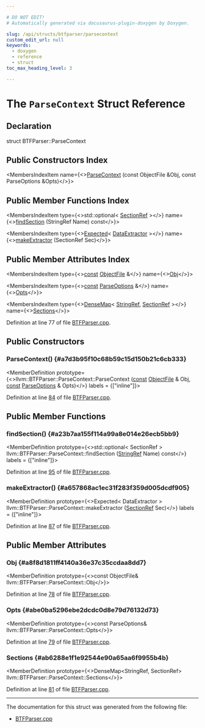 ```yaml
---

# DO NOT EDIT!
# Automatically generated via docusaurus-plugin-doxygen by Doxygen.

slug: /api/structs/btfparser/parsecontext
custom_edit_url: null
keywords:
  - doxygen
  - reference
  - struct
toc_max_heading_level: 3

---
```





# The `ParseContext` Struct Reference

<DoxygenPage pluginConfig={pluginConfig}>



## Declaration

<CodeBlock>struct BTFParser::ParseContext</CodeBlock>

## Public Constructors Index

<MembersIndex>

<MembersIndexItem
  name={<><a href="#a7d3b95f10c68b59c15d150b21c6cb333">ParseContext</a> (const ObjectFile &amp;Obj, const ParseOptions &amp;Opts)</>}>
</MembersIndexItem>

</MembersIndex>

## Public Member Functions Index

<MembersIndex>

<MembersIndexItem
  type={<>std::optional&lt; <a href="/docs/api/classes/llvm/object/sectionref">SectionRef</a> &gt;</>}
  name={<><a href="#a23b7aa155f114a99a8e014e26ecb5bb9">findSection</a> (StringRef Name) const</>}>
</MembersIndexItem>

<MembersIndexItem
  type={<><a href="/docs/api/classes/llvm/expected">Expected</a>&lt; <a href="/docs/api/classes/llvm/dataextractor">DataExtractor</a> &gt;</>}
  name={<><a href="#a657868ac1ec31f283f359d005dcdf905">makeExtractor</a> (SectionRef Sec)</>}>
</MembersIndexItem>

</MembersIndex>

## Public Member Attributes Index

<MembersIndex>

<MembersIndexItem
  type={<><a href="/docs/api/files/lib/lib/target/lib/target/aarch64/aarch64promoteconstant-cpp/#a90f8350fecae261c25be85d38b451bff">const</a> <a href="/docs/api/classes/llvm/object/objectfile">ObjectFile</a> &amp;</>}
  name={<><a href="#a8f8d1811ff4140a36e37c35ccdaa8dd7">Obj</a></>}>
</MembersIndexItem>

<MembersIndexItem
  type={<><a href="/docs/api/files/lib/lib/target/lib/target/aarch64/aarch64promoteconstant-cpp/#a90f8350fecae261c25be85d38b451bff">const</a> <a href="/docs/api/structs/llvm/btfparser/parseoptions">ParseOptions</a> &amp;</>}
  name={<><a href="#abe0ba5296ebe2dcdc0d8e79d76132d73">Opts</a></>}>
</MembersIndexItem>

<MembersIndexItem
  type={<><a href="/docs/api/classes/llvm/densemap">DenseMap</a>&lt; <a href="/docs/api/classes/llvm/stringref">StringRef</a>, <a href="/docs/api/classes/llvm/object/sectionref">SectionRef</a> &gt;</>}
  name={<><a href="#ab6288e1f1e92544e90a65aa6f9955b4b">Sections</a></>}>
</MembersIndexItem>

</MembersIndex>


Definition at line 77 of file <a href="/docs/api/files/lib/lib/debuginfo/lib/debuginfo/btf/btfparser-cpp">BTFParser.cpp</a>.

<SectionDefinition>

## Public Constructors

### ParseContext() {#a7d3b95f10c68b59c15d150b21c6cb333}

<MemberDefinition
  prototype={<>llvm::BTFParser::ParseContext::ParseContext (<a href="/docs/api/files/lib/lib/target/lib/target/aarch64/aarch64promoteconstant-cpp/#a90f8350fecae261c25be85d38b451bff">const</a> <a href="/docs/api/classes/llvm/object/objectfile">ObjectFile</a> &amp; Obj, <a href="/docs/api/files/lib/lib/target/lib/target/aarch64/aarch64promoteconstant-cpp/#a90f8350fecae261c25be85d38b451bff">const</a> <a href="/docs/api/structs/llvm/btfparser/parseoptions">ParseOptions</a> &amp; Opts)</>}
  labels = {["inline"]}>

Definition at line <a href="/docs/api/files/lib/lib/debuginfo/lib/debuginfo/btf/btfparser-cpp/#l00084">84</a> of file <a href="/docs/api/files/lib/lib/debuginfo/lib/debuginfo/btf/btfparser-cpp">BTFParser.cpp</a>.
</MemberDefinition>

</SectionDefinition>

<SectionDefinition>

## Public Member Functions

### findSection() {#a23b7aa155f114a99a8e014e26ecb5bb9}

<MemberDefinition
  prototype={<>std::optional&lt; SectionRef &gt; llvm::BTFParser::ParseContext::findSection (<a href="/docs/api/classes/llvm/stringref">StringRef</a> Name) const</>}
  labels = {["inline"]}>

Definition at line <a href="/docs/api/files/lib/lib/debuginfo/lib/debuginfo/btf/btfparser-cpp/#l00095">95</a> of file <a href="/docs/api/files/lib/lib/debuginfo/lib/debuginfo/btf/btfparser-cpp">BTFParser.cpp</a>.
</MemberDefinition>

### makeExtractor() {#a657868ac1ec31f283f359d005dcdf905}

<MemberDefinition
  prototype={<>Expected&lt; DataExtractor &gt; llvm::BTFParser::ParseContext::makeExtractor (<a href="/docs/api/classes/llvm/object/sectionref">SectionRef</a> Sec)</>}
  labels = {["inline"]}>

Definition at line <a href="/docs/api/files/lib/lib/debuginfo/lib/debuginfo/btf/btfparser-cpp/#l00087">87</a> of file <a href="/docs/api/files/lib/lib/debuginfo/lib/debuginfo/btf/btfparser-cpp">BTFParser.cpp</a>.
</MemberDefinition>

</SectionDefinition>

<SectionDefinition>

## Public Member Attributes

### Obj {#a8f8d1811ff4140a36e37c35ccdaa8dd7}

<MemberDefinition
  prototype={<>const ObjectFile&amp; llvm::BTFParser::ParseContext::Obj</>}>

Definition at line <a href="/docs/api/files/lib/lib/debuginfo/lib/debuginfo/btf/btfparser-cpp/#l00078">78</a> of file <a href="/docs/api/files/lib/lib/debuginfo/lib/debuginfo/btf/btfparser-cpp">BTFParser.cpp</a>.
</MemberDefinition>

### Opts {#abe0ba5296ebe2dcdc0d8e79d76132d73}

<MemberDefinition
  prototype={<>const ParseOptions&amp; llvm::BTFParser::ParseContext::Opts</>}>

Definition at line <a href="/docs/api/files/lib/lib/debuginfo/lib/debuginfo/btf/btfparser-cpp/#l00079">79</a> of file <a href="/docs/api/files/lib/lib/debuginfo/lib/debuginfo/btf/btfparser-cpp">BTFParser.cpp</a>.
</MemberDefinition>

### Sections {#ab6288e1f1e92544e90a65aa6f9955b4b}

<MemberDefinition
  prototype={<>DenseMap&lt;StringRef, SectionRef&gt; llvm::BTFParser::ParseContext::Sections</>}>

Definition at line <a href="/docs/api/files/lib/lib/debuginfo/lib/debuginfo/btf/btfparser-cpp/#l00081">81</a> of file <a href="/docs/api/files/lib/lib/debuginfo/lib/debuginfo/btf/btfparser-cpp">BTFParser.cpp</a>.
</MemberDefinition>

</SectionDefinition>

<hr/>

The documentation for this struct was generated from the following file:

<ul>
<li><a href="/docs/api/files/lib/lib/debuginfo/lib/debuginfo/btf/btfparser-cpp">BTFParser.cpp</a></li>
</ul>

</DoxygenPage>
